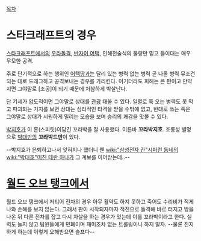 [[목차]]
= 스타크래프트의 경우 =
[[스타크래프트]]에서의 [[우라돌격]], [[반자이 어택]], 인해전술식의 물량만 믿고 들이대는 매우 무모한 공격. 

주로 단기적으로 하는 행위인 [[어택땅]]과는 달리 있는 병력 없는 병력 곧 나올 병력 무조건 되는 대로 드래그하고 공격보내는 경우를 가리킨다. 이기더라도 피해는 큰 편이고 만약 지면 그야말로 [조공]이 되기 때문에 처참하게 박살난다.

단 기세가 압도적이면 그야말로 상대를 [[관광]] 태울 수 있다. 일렬로 쭉 오는 병력도 못 막고 파괴되는 기지를 보면 상대는 심리적인 타격을 받을 수밖에 없고, 반대로 쓰는 쪽은 그야말로 상대가 시원하게 밀리는 모습을 보며 승리의 쾌감을 맛볼 수 있다.

[[박지호]]가 이 혼(스피릿)이담긴 꼬라박을 잘 사용했다. 이른바 '''꼬라박지호'''. 조롱성 별명으로 [[박대만]]의 '''꼬라박드만'''이 있다.

--박지호가 은퇴하고나서 잊혀지나 했더니 웬 [[wiki:"삼성전자 칸"시퍼런 동네]]의 [[wiki:"박대호"미친 테란 하나]]가 그 계보를 이어받는데..--

= [[월드 오브 탱크]]에서 =
월드 오브 탱크에서 저티어 전차의 경우 아무 활약도 하지 못하고 죽어도 수리비가 적게 나와 손해를 보지 읺는다. 그래서 판이 시작되자마자 적진으로 돌격해 바로 터지고 방을 나온 뒤 다른 전차를 잡고 다시 자살을 하는 경우가 있는데 이를 꼬라박이라고 한다. 실력도 늘지 않고 팀원들에게 민폐이며 재미조차 없는 트롤링이니 하지 말자. --물론 진지하게 하는데 이렇게 오해받으면 슬프다--
